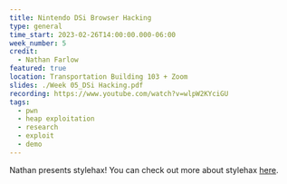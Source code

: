 ```yaml
---
title: Nintendo DSi Browser Hacking
type: general
time_start: 2023-02-26T14:00:00.000-06:00
week_number: 5
credit:
  - Nathan Farlow
featured: true
location: Transportation Building 103 + Zoom
slides: ./Week 05_DSi Hacking.pdf
recording: https://www.youtube.com/watch?v=wlpW2KYciGU
tags:
  - pwn
  - heap exploitation
  - research
  - exploit
  - demo
---
```

Nathan presents stylehax! You can check out more about stylehax [here](https://github.com/nathanfarlow/stylehax).
